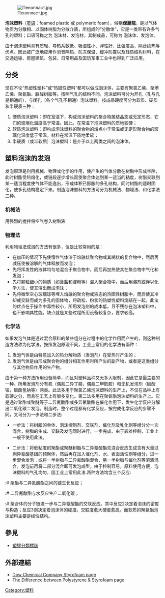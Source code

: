 {{noteTA
|G1=C
}}

{{Unreferenced|time=2015-10-02T18:22:03+00:00}}

[[File:Пенопласт.jpg|thumb]]

'''泡沫塑料'''（[[英语|英语]]：foamed plastic 或 polymeric foam），俗稱'''保麗龍'''。是以气体物质为分散相、以固体树脂为分散介质，所组成的“分散体”，它是一类带有许多气孔的塑料；口语可称之为 泡沫材、发泡材。其制成品，可称为 泡沫体、发泡体。

由于泡沫塑料具有质轻、导热系数低、吸湿性小、弹性好、比强度高、隔音绝热等优点。因此被广泛地应用作消音隔热、防冻保温、缓冲防震以及轻质结构材料，在交通运输、房屋建筑、包装、日常用品及国防军事工业中也得到广泛应用。

== 分类 ==
现在不论“热塑性塑料”或“热固性塑料”都可以做成泡沫体，主要有聚氯乙烯、聚苯乙烯、聚氨酯、脲醛树脂等。按照气孔的结构不同，泡沫塑料可分为开孔（孔与孔是相通的），与闭孔（各个气孔不相通）泡沫塑料。按成品硬度可分为软质、硬质和半硬质三种：

# 硬质泡沫塑料：即在室温下，构成泡沫塑料的聚合物属结晶态或无定形态，它们的玻璃化温度高于常温，因此，在常温下泡沫塑料的质地较硬；
# 软质泡沫塑料：即构成泡沫塑料的聚合物的熔点小于常温或无定形聚合物的玻璃化温度低于常温，材料在常温下质地柔软；
# 半硬质（或半软质）泡沫塑料：是介于以上两类之间的泡沫体。

== 塑料泡沫的发泡 ==
发泡原理是利用机械、物理或化学的作用，使产生的气体分散在树酯中形成空隙，此时树酯受热熔化，或链段逐步增长而使聚合体达到某一适当的粘度，树酯交联到某一适当程度使气体不能逸出，形成体积已膨胀的多孔结构，同时树酯的适时固化，使多孔结构稳定下来。制造泡沫塑料的方法可分为机械法、物理法、和化学法三种。
   
=== 机械法 ===
用强烈的搅拌将空气卷入树酯液

=== 物理法 ===
利用物理法成泡的方法有很多，但是比较常用的是：

* 在加压的情况下先使惰性气体溶于熔融状聚合物或其糊状的复合物中，然后再减压使被溶解的气体释放而发泡；
* 先将挥发性的液体均匀地混合于聚合物中，而后再加热使其在聚合物中气化和发泡；
* 先将颗粒细小的物质（如食盐和淀粉等）混入聚合物中，而后用溶剂或伴以化学方法，使其溶出而成泡沫；
* 先将微型空心玻璃球等埋入熔融的聚合物或液态的热固性树脂中，而后使其冷却或交联而成为多孔的固体物，将疏松、粉状的热塑性塑料烧结在一起。此法的优点在于操作中毒性较小，所用发泡剂的成本低。且不残存在泡沫塑料中，也不影响其性能。缺点就是某些过程所用设备较复杂，要求较高。

=== 化学法 ===
如果发泡气体是通过混合原料的某些组分在过程中的化学作用而产生的，则这种制造方法称为化学法。按照发泡原理不同，工业上常用的化学法有兩种：

# 发泡气体是由特意加入的热分解物质（发泡剂）在受热时产生的；
# 发泡气体是由形成聚合物的组分相互作用时所产生的副产物，或者是这类组分与其他物质作用的生产物。

由于第一种方法所用设备简单，而且对塑料品种又无多大限制，因此它是最主要的一种。所用发泡剂分有机（偶氮二异丁腈，偶氮二甲酰胺）和无机发泡剂（碳酸铵，碳酸氢钠等）两类。此法多用于聚氯乙烯泡沫塑料的生产上，不仅在品种上有软硬之分，而且在工艺上有很多变化。第二法多用在聚氨酯泡沫塑料的生产上。它是通过聚酯或聚醚等于二异氰酸酯或多异氰酸酯在催化作用下，发生化学反应分解出二氧化碳二发泡。制造时，整个过程都有化学反应，按完成化学反应的步骤不同，又可分为一步法和二步法:

* 一步法：将树脂的单体、泡沫控制剂、交联剂、催化剂及乳化剂等组分分一次混合，树脂的生成、交联及发泡同时进行，一步完成、由于较难控制，工业上一般不使用此法。

* 二步法：将低粘度的聚酯或聚醚树脂与二异氰酸酯先混合反应生成含有大量过剩异氰酸基团的预聚体，然后再在加入催化剂、水、表面活性剂等组分，进一步混合发泡；或将一半树脂与二异氰酸酯混合，另一半树脂与催化剂等溶液混合，发泡前再将二部分混合即可发泡成型。由于控制容易，原料使用方便，泡沫塑料的气孔均匀，固工业上常用此法.两种方法均含三个反应:

:# 聚酯与二异氰酸酯之间的链生长反应；
:# 二异氰酸酯与水反应生产二氧化碳；
:# 聚合体的分子链进一步与二异氰酸酯的交联反应。其中反应2决定着泡沫的密度与构造；反应3则决定着泡沫体的硬度。交联度愈大硬度愈高。而软质的聚氨酯泡沫塑料主要是线性结构。

== 參見 ==
*[[塑膠分類標誌|塑膠分類標誌]]

== 外部連結 ==
{{sisterlinks|c=Category:Expanded polystyrene|d=Q1194725|s=no|b=no|q=no|n=no|v=no|voy=no|m=no|mw=no|species=no}}
* [https://web.archive.org/web/20080324134328/http://building.dow.com/styrofoam/what.htm Dow Chemical Company Styrofoam page]
* [http://www.forte-eps-solutions.com/styrofoam-sheets-polystyrene-insulation-difference-new-jersey-new-york-ontario-quebec.html The Difference between Polystyrene &  Styrofoam page] {{Wayback|url=http://www.forte-eps-solutions.com/styrofoam-sheets-polystyrene-insulation-difference-new-jersey-new-york-ontario-quebec.html |date=20200221154917 }}

[[Category:塑料|Category:塑料]]